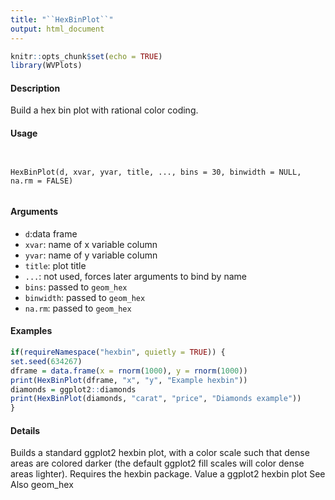 ```yaml
---
title: "``HexBinPlot``"
output: html_document
---
```


```r
knitr::opts_chunk$set(echo = TRUE)
library(WVPlots)
```

 

#### Description

Build a hex bin plot with rational color coding.
 
#### Usage

<pre><code>

HexBinPlot(d, xvar, yvar, title, ..., bins = 30, binwidth = NULL,
na.rm = FALSE)

</code></pre> 

#### Arguments

* ``d ``:data frame
* ``xvar ``:  name of x variable column
* ``yvar``: name of y variable column
* ``title``: plot title
* ``...``: not used, forces later arguments to bind by name
* ``bins``: passed to ``geom_hex``
* ``binwidth``: passed to ``geom_hex``
* ``na.rm``: passed to ``geom_hex``


 
#### Examples
```r

if(requireNamespace("hexbin", quietly = TRUE)) {
set.seed(634267)
dframe = data.frame(x = rnorm(1000), y = rnorm(1000))
print(HexBinPlot(dframe, "x", "y", "Example hexbin"))
diamonds = ggplot2::diamonds
print(HexBinPlot(diamonds, "carat", "price", "Diamonds example"))
}
```

#### Details

Builds a standard ggplot2 hexbin plot, with a color scale such that dense areas are colored darker
(the default ggplot2 fill scales will color dense areas lighter).
Requires the hexbin package.
Value
a ggplot2 hexbin plot
See Also
geom_hex
